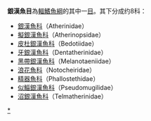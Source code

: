 {{Automatic taxobox
| taxon = Atheriniformes
| fossil_range = {{fossilrange|55.8|0}}[[始新世|始新世]]－现今
| image = red_m_boesemani.jpg
| image_width = 250px
| image_caption = [[貝氏虹銀漢魚|貝氏虹銀漢魚]] ''Melanotaenia boesemani''，红色
| authority = 
| subdivision_ranks = [[科|科]]
| subdivision =
見內文
}}
'''銀漢魚目'''為[[輻鰭魚綱|輻鰭魚綱]]的其中一[[目_(生物)|目]]。其下分成约8科：
* [[銀漢魚科|銀漢魚科]]（Atherinidae）
* [[擬銀漢魚科|擬銀漢魚科]]（Atherinopsidae）
* [[皮杜銀漢魚科|皮杜銀漢魚科]]（Bedotiidae）
* [[牙銀漢魚科|牙銀漢魚科]]（Dentatherinidae）
* [[黑帶銀漢魚科|黑帶銀漢魚科]]（Melanotaeniidae）
* [[浪花魚科|浪花魚科]]（Notocheiridae）
* [[精器魚科|精器魚科]]（Phallostethidae）
* [[似鯔銀漢魚科|似鯔銀漢魚科]]（Pseudomugilidae）
* [[沼銀漢魚科|沼銀漢魚科]]（Telmatherinidae）

{{輻鰭魚}}
{{Taxonbar|from=Q254606}}

[[Category:銀漢魚目|*]]
